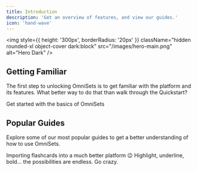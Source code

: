 ```yaml
---
title: Introduction
description: 'Get an overview of features, and view our guides.'
icon: 'hand-wave'
---
```


<img
  style={{ height: '300px', borderRadius: '20px' }}
  className="hidden rounded-xl object-cover dark:block"
  src="/images/hero-main.png"
  alt="Hero Dark"
/>

## Getting Familiar

The first step to unlocking OmniSets is to get familiar with the platform and its features. What better way to do that than walk through the Quickstart?

<CardGroup cols={2}>
  <Card
    title="Quickstart"
    icon="bolt"
    href="/quickstart"
  >
    Get started with the basics of OmniSets
  </Card>
</CardGroup>

## Popular Guides

Explore some of our most popular guides to get a better understanding of how to use OmniSets. 

<CardGroup cols={2}>
  <Card
    title="Importing"
    icon="file-import"
    href="/guides/importing"
  >
    Importing flashcards into a much better platform 😉
  </Card>
  <Card
    title="Creating Flashcards"
    icon="palette"
    href="/guides/creating-flashcards"
  >
    Highlight, underline, bold... the possibilities are endless. Go crazy.
  </Card>
</CardGroup>
